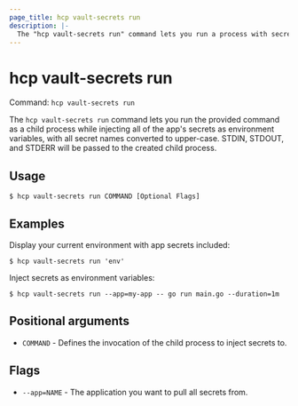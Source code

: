 ```yaml
---
page_title: hcp vault-secrets run
description: |-
  The "hcp vault-secrets run" command lets you run a process with secrets from a Vault Secrets app.
---
```


# hcp vault-secrets run

Command: `hcp vault-secrets run` 

The `hcp vault-secrets run` command lets you run  the provided command as a
child process while injecting all of the app's secrets as environment variables,
with all secret names converted to upper-case. STDIN, STDOUT, and STDERR will be
passed to the created child process.

## Usage

```shell-session
$ hcp vault-secrets run COMMAND [Optional Flags]
```

## Examples

Display your current environment with app secrets included:

```shell-session
$ hcp vault-secrets run 'env'
```

Inject secrets as environment variables:

```shell-session
$ hcp vault-secrets run --app=my-app -- go run main.go --duration=1m
```

## Positional arguments

- `COMMAND` - Defines the invocation of the child process to inject secrets to.

## Flags

- `--app=NAME` - The application you want to pull all secrets from.


